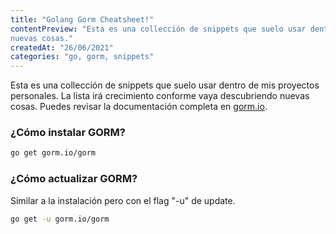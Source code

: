 ```yaml
---
title: "Golang Gorm Cheatsheet!"
contentPreview: "Esta es una collección de snippets que suelo usar dentro de mis proyectos personales. La lista irá crecimiento conforme vaya descubriendo
nuevas cosas."
createdAt: "26/06/2021"
categories: "go, gorm, snippets"
---
```


Esta es una collección de snippets que suelo usar dentro de mis proyectos personales. La lista irá crecimiento conforme vaya descubriendo
nuevas cosas. Puedes revisar la documentación completa en [gorm.io](https://gorm.io/).

### ¿Cómo instalar GORM?
```bash
go get gorm.io/gorm
```

### ¿Cómo actualizar GORM?
Similar a la instalación pero con el flag "-u" de update.
```bash
go get -u gorm.io/gorm
```

